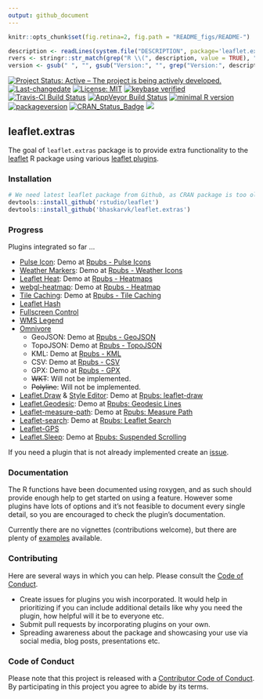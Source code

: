 ```yaml
---
output: github_document
---
```

```r
knitr::opts_chunk$set(fig.retina=2, fig.path = "README_figs/README-")
```

```r
description <- readLines(system.file("DESCRIPTION", package='leaflet.extras'))
rvers <- stringr::str_match(grep("R \\(", description, value = TRUE), "[0-9]{1,4}\\.[0-9]{1,4}\\.[0-9]{1,4}")[1,1]
version <- gsub(" ", "", gsub("Version:", "", grep("Version:", description, value = TRUE)))
```

[![Project Status: Active – The project is being actively developed.](http://www.repostatus.org/badges/latest/active.svg)](http://www.repostatus.org/#active) [![Last-changedate](https://img.shields.io/badge/last%20change-`r gsub('-', '--', Sys.Date())`-green.svg)](/commits/master)  [![License: MIT](https://img.shields.io/badge/License-MIT-yellow.svg)](https://opensource.org/licenses/MIT) [![keybase verified](https://img.shields.io/badge/keybase-verified-brightgreen.svg)](https://gist.github.com/bhaskarvk/46fbf2ba7b5713151d7e) [![Travis-CI Build Status](https://travis-ci.org/bhaskarvk/leaflet.extras.svg?branch=master)](https://travis-ci.org/bhaskarvk/leaflet.extras) [![AppVeyor Build Status](https://ci.appveyor.com/api/projects/status/github/bhaskarvk/leaflet.extras?branch=master&svg=true)](https://ci.appveyor.com/project/bhaskarvk/leaflet.extras) [![minimal R version](https://img.shields.io/badge/R%3E%3D-`r rvers`-6666ff.svg)](https://cran.r-project.org/) [![packageversion](https://img.shields.io/badge/Package%20version-`r version`-orange.svg?style=flat-square)](commits/master) [![CRAN_Status_Badge](http://www.r-pkg.org/badges/version/leaflet.extras)](https://cran.r-project.org/package=leaflet.extras) [![](http://cranlogs.r-pkg.org/badges/grand-total/leaflet.extras)](http://cran.rstudio.com/web/packages/leaflet.extras/index.html)

## leaflet.extras

The goal of `leaflet.extras` package is to provide extra functionality to the [leaflet](https://cran.r-project.org/web/packages/leaflet/index.html) R package using various [leaflet plugins](http://leafletjs.com/plugins).

### Installation

```r
# We need latest leaflet package from Github, as CRAN package is too old.
devtools::install_github('rstudio/leaflet')
devtools::install_github('bhaskarvk/leaflet.extras')
```

### Progress

Plugins integrated so far ...

- [Pulse Icon](https://github.com/mapshakers/leaflet-icon-pulse): Demo at [Rpubs - Pulse Icons](http://rpubs.com/bhaskarvk/leaflet-pulseIcon)
- [Weather Markers](https://github.com/tallsam/Leaflet.weather-markers): Demo at [Rpubs - Weather Icons](http://rpubs.com/bhaskarvk/leaflet-weather)
- [Leaflet Heat](https://github.com/Leaflet/Leaflet.heat): Demo at [Rpubs - Heatmaps](http://rpubs.com/bhaskarvk/leaflet-heat)
- [webgl-heatmap](https://github.com/ursudio/webgl-heatmap-leaflet): Demo at [Rpubs - Heatmap](http://rpubs.com/bhaskarvk/leaflet-heatmap)
- [Tile Caching](https://github.com/MazeMap/Leaflet.TileLayer.PouchDBCached): Demo at [Rpubs - Tile Caching](http://rpubs.com/bhaskarvk/TileLayer-Caching)
- [Leaflet Hash](https://github.com/mlevans/leaflet-hash)
- [Fullscreen Control](https://github.com/Leaflet/Leaflet.fullscreen)
- [WMS Legend](https://github.com/kartoza/leaflet-wms-legend)
- [Omnivore](https://github.com/mapbox/leaflet-omnivore)
    * GeoJSON: Demo at [Rpubs - GeoJSON](http://rpubs.com/bhaskarvk/geojsonv2)
    * TopoJSON: Demo at [Rpubs - TopoJSON](http://rpubs.com/bhaskarvk/topojsonv2)
    * KML: Demo at [Rpubs - KML](http://rpubs.com/bhaskarvk/kml)
    * CSV: Demo at [Rpubs - CSV](http://rpubs.com/bhaskarvk/csv)
    * GPX: Demo at [Rpubs - GPX](http://rpubs.com/bhaskarvk/gpx)
    * ~~WKT~~: Will not be implemented.
    * ~~Polyline~~: Will not be implemented.
- [Leaflet.Draw](https://github.com/Leaflet/Leaflet.draw) & [Style Editor](https://github.com/dwilhelm89/Leaflet.StyleEditor): Demo at [Rpubs: leaflet-draw](http://rpubs.com/bhaskarvk/leaflet-draw)
- [Leaflet.Geodesic](https://github.com/henrythasler/Leaflet.Geodesic): Demo at [Rpubs: Geodesic Lines](http://rpubs.com/bhaskarvk/geodesic)
- [Leaflet-measure-path](https://github.com/ProminentEdge/leaflet-measure-path): Demo at [Rpubs: Measure Path](http://rpubs.com/bhaskarvk/measure-path)
- [Leaflet-search](https://github.com/stefanocudini/leaflet-search): Demo at [Rpubs: Leaflet Search](http://rpubs.com/bhaskarvk/leaflet-search)
- [Leaflet-GPS](https://github.com/stefanocudini/leaflet-gps)
- [Leaflet.Sleep](https://github.com/CliffCloud/Leaflet.Sleep): Demo at [Rpubs: Suspended Scrolling](http://rpubs.com/bhaskarvk/suspended-scroll)

If you need a plugin that is not already implemented create an [issue](https://github.com/bhaskarvk/leaflet.extras/issues/new).

### Documentation

The R functions have been documented using roxygen, and as such should provide enough help to get started on using a feature. However some plugins have lots of options and it's not feasible to document every single detail, so you are encouraged to check the plugin's documentation. 

Currently there are no vignettes (contributions welcome), but there are plenty of [examples](https://github.com/bhaskarvk/leaflet.extras/tree/master/inst/examples) available. 

### Contributing

Here are several ways in which you can help. Please consult the [Code of Conduct](CONDUCT.md).

- Create issues for plugins you wish incorporated. It would help in prioritizing if you can include additional details like why you need the plugin, how helpful will it be to everyone etc.
- Submit pull requests by incorporating plugins on your own.
- Spreading awareness about the package and showcasing your use via social media, blog posts, presentations etc.


### Code of Conduct
Please note that this project is released with a [Contributor Code of Conduct](CONDUCT.md). By participating in this project you agree to abide by its terms.

